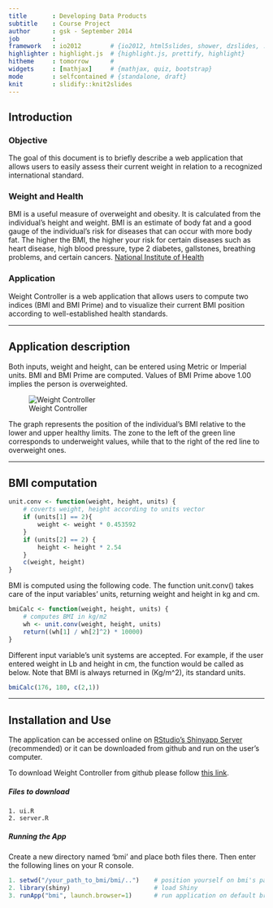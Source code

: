 ```yaml
---
title       : Developing Data Products
subtitle    : Course Project 
author      : gsk - September 2014
job         : 
framework   : io2012        # {io2012, html5slides, shower, dzslides, ...}
highlighter : highlight.js  # {highlight.js, prettify, highlight}
hitheme     : tomorrow      # 
widgets     : [mathjax]     # {mathjax, quiz, bootstrap}
mode        : selfcontained # {standalone, draft}
knit        : slidify::knit2slides
---
```


## Introduction

### Objective
The goal of this document is to briefly describe a web application that allows users to easily assess their current weight in relation to a recognized international standard.

### Weight and Health
BMI is a useful measure of overweight and obesity. It is calculated from the individual's height and weight. BMI is an estimate of body fat and a good gauge of the individual's risk for diseases that can occur with more body fat. The higher the BMI, the higher your risk for certain diseases such as heart disease, high blood pressure, type 2 diabetes, gallstones, breathing problems, and certain cancers. [National Institute of Health](http://www.nhlbi.nih.gov/health/educational/lose_wt/risk.htm)

### Application
Weight Controller is a web application that allows users to compute two indices (BMI and BMI Prime) and to visualize their current BMI position according to well-established health standards.

---

## Application description

Both inputs, weight and height, can be entered using Metric or Imperial units. BMI and BMI Prime are computed. Values of BMI Prime above 1.00 implies the person is overweighted.


![Weight Controller](./assets/img/bmi_60.PNG)

The graph represents the position of the individual's BMI relative to the lower and upper healthy limits. The zone to the left of the green line corresponds to underweight values, while that to the right of the red line to overweight ones.

---

## BMI computation

```r
unit.conv <- function(weight, height, units) {
    # coverts weight, height according to units vector
    if (units[1] == 2){
        weight <- weight * 0.453592
    }
    if (units[2] == 2) {
        height <- height * 2.54
    }   
    c(weight, height)
}
```

BMI is computed using the following code. The function unit.conv() takes care of the input variables' units, returning weight and height in kg and cm.

```r
bmiCalc <- function(weight, height, units) {
    # computes BMI in kg/m2
    wh <- unit.conv(weight, height, units)
    return((wh[1] / wh[2]^2) * 10000)
}
```

Different input variable's unit systems are accepted. For example, if the user entered weight in Lb and height in cm, the function would be called as below. Note that BMI is always returned in \(Kg/m^2\), its standard units.

```r
bmiCalc(176, 180, c(2,1))
```

--- 

## Installation and Use

The application can be accessed online on [RStudio's Shinyapp Server](https://guye.shinyapps.io/BMICalc/) (recommended) or it can be downloaded from github and run on the user's computer. 

To download Weight Controller from github please follow [this link](https://github.com/GuySK/DDP). 

##### Files to download

    1. ui.R
    2. server.R

##### Running the App

Create a new directory named 'bmi' and place both files there. Then enter the following lines on your R console.

```r
1. setwd("/your_path_to_bmi/bmi/..")    # position yourself on bmi's parent directory
2. library(shiny)                       # load Shiny
3. runApp("bmi", launch.browser=1)      # run application on default browser
```

